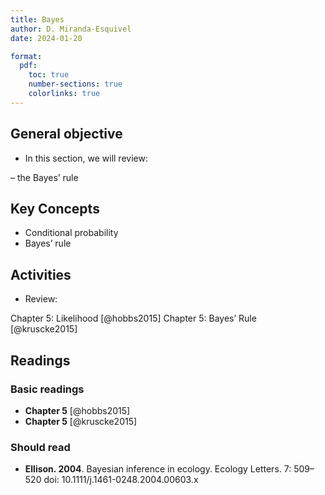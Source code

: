 ```yaml
---
title: Bayes
author: D. Miranda-Esquivel
date: 2024-01-20

format:
  pdf:
    toc: true
    number-sections: true
    colorlinks: true
---
```



## General objective

- In this section, we will review:

-- the Bayes' rule



## Key Concepts

- Conditional probability
- Bayes' rule

## Activities 


- Review: 

Chapter 5: Likelihood  [@hobbs2015] 
Chapter 5: Bayes' Rule [@kruscke2015]

## Readings

### Basic readings

-  **Chapter 5**  [@hobbs2015] 
-  **Chapter 5**  [@kruscke2015]


### Should read

- **Ellison. 2004**. Bayesian inference in ecology. Ecology Letters. 7: 509–520 doi: 10.1111/j.1461-0248.2004.00603.x
